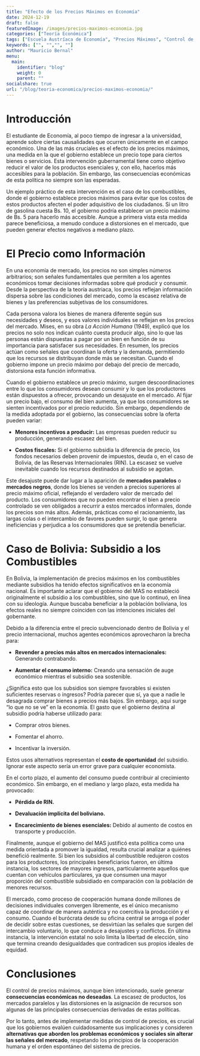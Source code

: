 ```yaml
---
title: "Efecto de los Precios Máximos en Economía"
date: 2024-12-19
draft: false
featuredImage: /images/precios-maximos-economia.jpg
categories: ["Teoría Económica"]
tags: ["Escuela Austríaca de Economía", "Precios Máximos", "Control de Precios"]
keywords: ["", "","", ""]
author: "Mauricio Bernal"
menu:
  main:
    identifier: "blog"
    weight: 0 
    parent: ""
socialshare: true
url: "/blog/teoria-economica/precios-maximos-economia/"
---
```



# Introducción

El estudiante de Economía, al poco tiempo de ingresar a la universidad, aprende sobre ciertas causalidades que ocurren únicamente en el campo económico. Una de las más cruciales es el efecto de los precios máximos, una medida en la que el gobierno establece un precio tope para ciertos bienes o servicios. Esta intervención gubernamental tiene como objetivo reducir el valor de los productos esenciales y, con ello, hacerlos más accesibles para la población. Sin embargo, las consecuencias económicas de esta política no siempre son las esperadas.

Un ejemplo práctico de esta intervención es el caso de los combustibles, donde el gobierno establece precios máximos para evitar que los costos de estos productos afecten el poder adquisitivo de los ciudadanos. Si un litro de gasolina cuesta Bs. 10, el gobierno podría establecer un precio máximo de Bs. 5 para hacerlo más accesible. Aunque a primera vista esta medida parece beneficiosa, a menudo conduce a distorsiones en el mercado, que pueden generar efectos negativos a mediano plazo.

# El Precio como Información

En una economía de mercado, los precios no son simples números arbitrarios; son señales fundamentales que permiten a los agentes económicos tomar decisiones informadas sobre qué producir y consumir. Desde la perspectiva de la teoría austriaca, los precios reflejan información dispersa sobre las condiciones del mercado, como la escasez relativa de bienes y las preferencias subjetivas de los consumidores.

Cada persona valora los bienes de manera diferente según sus necesidades y deseos, y esos valores individuales se reflejan en los precios del mercado. Mises, en su obra *La Acción Humana* (1949), explicó que los precios no solo nos indican cuánto cuesta producir algo, sino lo que las personas están dispuestas a pagar por un bien en función de su importancia para satisfacer sus necesidades. En resumen, los precios actúan como señales que coordinan la oferta y la demanda, permitiendo que los recursos se distribuyan donde más se necesitan. Cuando el gobierno impone un precio máximo por debajo del precio de mercado, distorsiona esta función informativa. 

Cuando el gobierno establece un precio máximo, surgen descoordinaciones entre lo que los consumidores desean consumir y lo que los productores están dispuestos a ofrecer, provocando un desajuste en el mercado. Al fijar un precio bajo, el consumo del bien aumenta, ya que los consumidores se sienten incentivados por el precio reducido. Sin embargo, dependiendo de la medida adoptada por el gobierno, las consecuencias sobre la oferta pueden variar: 

- **Menores incentivos a producir:** Las empresas pueden reducir su producción, generando escasez del bien.

- **Costos fiscales:** Si el gobierno subsidia la diferencia de precio, los fondos necesarios deben provenir de impuestos, deuda o, en el caso de Bolivia, de las Reservas Internacionales (RIN). La escasez se vuelve inevitable cuando los recursos destinados al subsidio se agotan.

Este desajuste puede dar lugar a la aparición de **mercados paralelos** o **mercados negros**, donde los bienes se venden a precios superiores al precio máximo oficial, reflejando el verdadero valor de mercado del producto. Los consumidores que no pueden encontrar el bien a precio controlado se ven obligados a recurrir a estos mercados informales, donde los precios son más altos. Además, prácticas como el racionamiento, las largas colas o el intercambio de favores pueden surgir, lo que genera ineficiencias y perjudica a los consumidores que se pretendía beneficiar.

# Caso de Bolivia: Subsidio a los Combustibles

En Bolivia, la implementación de precios máximos en los combustibles mediante subsidios ha tenido efectos significativos en la economía nacional. Es importante aclarar que el gobierno del MAS no estableció originalmente el subsidio a los combustibles, sino que lo continuó, en línea con su ideología. Aunque buscaba beneficiar a la población boliviana, los efectos reales no siempre coinciden con las intenciones iniciales del gobernante.

Debido a la diferencia entre el precio subvencionado dentro de Bolivia y el precio internacional, muchos agentes económicos aprovecharon la brecha para:

- **Revender a precios más altos en mercados internacionales:** Generando contrabando.

- **Aumentar el consumo interno:** Creando una sensación de auge económico mientras el subsidio sea sostenible.

¿Significa esto que los subsidios son siempre favorables si existen suficientes reservas o ingresos? Podría parecer que sí, ya que a nadie le desagrada comprar bienes a precios más bajos. Sin embargo, aquí surge "lo que no se ve" en la economía. El gasto que el gobierno destina al subsidio podría haberse utilizado para:

- Comprar otros bienes.

- Fomentar el ahorro.

- Incentivar la inversión.

Estos usos alternativos representan el **costo de oportunidad** del subsidio. Ignorar este aspecto sería un error grave para cualquier economista.

En el corto plazo, el aumento del consumo puede contribuir al crecimiento económico. Sin embargo, en el mediano y largo plazo, esta medida ha provocado:

- **Pérdida de RIN.**

- **Devaluación implícita del boliviano.**

- **Encarecimiento de bienes esenciales:** Debido al aumento de costos en transporte y producción.

Finalmente, aunque el gobierno del MAS justificó esta política como una medida orientada a promover la igualdad, resulta crucial analizar a quiénes benefició realmente. Si bien los subsidios al combustible redujeron costos para los productores, los principales beneficiarios fueron, en última instancia, los sectores de mayores ingresos, particularmente aquellos que cuentan con vehículos particulares, ya que consumen una mayor proporción del combustible subsidiado en comparación con la población de menores recursos.

El mercado, como proceso de cooperación humana donde millones de decisiones individuales convergen libremente, es el único mecanismo capaz de coordinar de manera auténtica y no coercitiva la producción y el consumo. Cuando el burócrata desde su oficina central se arroga el poder de decidir sobre estas cuestiones, se desvirtúan las señales que surgen del intercambio voluntario, lo que conduce a desajustes y conflictos. En última instancia, la intervención estatal no solo limita la libertad de elección, sino que termina creando desigualdades que contradicen sus propios ideales de equidad.

# Conclusiones

El control de precios máximos, aunque bien intencionado, suele generar **consecuencias económicas no deseadas**. La escasez de productos, los mercados paralelos y las distorsiones en la asignación de recursos son algunas de las principales consecuencias derivadas de estas políticas.  

Por lo tanto, antes de implementar medidas de control de precios, es crucial que los gobiernos evalúen cuidadosamente sus implicaciones y consideren **alternativas que aborden los problemas económicos y sociales sin alterar las señales del mercado**, respetando los principios de la cooperación humana y el orden espontáneo del sistema de precios.

